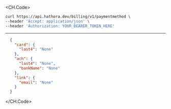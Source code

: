 
<CH.Code>
```bash Example Request
curl https://api.hathora.dev/billing/v1/paymentmethod \
--header 'Accept: application/json' \
--header 'Authorization: YOUR_BEARER_TOKEN_HERE'
```
---

```json Example Response
  {
    "card": {
      "last4": "None"
    },
    "ach": {
      "last4": "None",
      "bankName": "None"
    },
    "link": {
      "email": "None"
    }
  }
```
</CH.Code>
